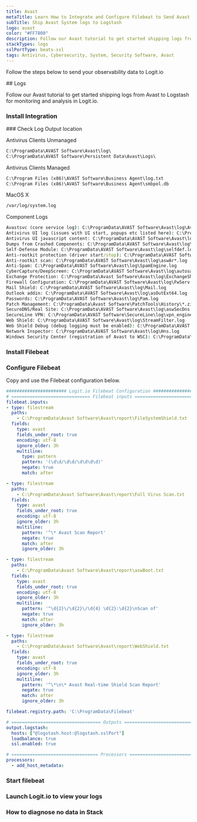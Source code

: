 ```yaml
---
title: Avast
metaTitle: Learn How to Integrate and Configure Filebeat to Send Avast Logs
subTitle: Ship Avast System logs to Logstash
logo: avast
color: "#FF7800"
description: Follow our Avast tutorial to get started shipping logs from Avast to Logstash for monitoring and analysis in Logit.io.
stackTypes: logs
sslPortType: beats-ssl
tags: Antivirus, Cybersecurity, System, Security Software, Avast
---
```


Follow the steps below to send your observability data to Logit.io

<Steps>
  ## Logs

  Follow our Avast tutorial to get started shipping logs from Avast to Logstash for monitoring and analysis in Logit.io.
  
  ### Install Integration
  <InstallIntegration/>
  ### Check Log Output location

  Antivirus Clients Unmanaged
          
  ```cmd copy
  C:\ProgramData\AVAST Software\Avast\log\
  C:\ProgramData\AVAST Software\Persistent Data\Avast\Logs\
  ```

  Antivirus Clients Managed

  ```cmd copy
  C:\Program Files (x86)\AVAST Software\Business Agent\log.txt
  C:\Program Files (x86)\AVAST Software\Business Agent\smbpol.db
  ```

  MacOS X

  ```cmd copy
  /var/log/system.log
  ```

  Component Logs
  ```cmd copy
  Avastsvc (core service log): C:\ProgramData\AVAST Software\Avast\log\AvastSvc.log
  Antivirus UI log (issues with UI start, popups etc listed here): C:\ProgramData\AVAST Software\Avast\log\AvastUI.log
  Antivirus UI javascript content: C:\ProgramData\AVAST Software\Avast\log\HtmlRemoteContent.log
  Dumps from Crashed Components: C:\ProgramData\AVAST Software\Avast\log\unp*.mdmp
  Self-Defense Module: C:\ProgramData\AVAST Software\Avast\log\selfdef.log
  Anti-rootkit protection (driver start/stop): C:\ProgramData\AVAST Software\Avast\log\arpot.log
  Anti-rootkit scan: C:\ProgramData\AVAST Software\Avast\log\aswAr*.log
  Anti-Spam: C:\ProgramData\AVAST Software\Avast\log\SpamEngine.log
  CyberCapture/DeepScreen: C:\ProgramData\AVAST Software\Avast\log\autosandbox.log
  Exchange Protection: C:\ProgramData\Avast Software\Avast\log\ExchangeShield.log
  Firewall Configuration: C:\ProgramData\AVAST Software\Avast\log\FwServ.log
  Mail Shield: C:\ProgramData\AVAST Software\Avast\log\Mail.log
  Outlook addin: C:\ProgramData\AVAST Software\Avast\log\asOutExt64.log
  Passwords: C:\ProgramData\AVAST Software\Avast\log\Pam.log
  Patch Management: C:\ProgramData\Avast Software\PatchTools\History\*.zip
  SecureDNS/Real Site: C:\ProgramData\AVAST Software\Avast\log\aswSecDns.log
  SecureLine VPN: C:\ProgramData\AVAST Software\SecureLine\log\vpn_engine.log
  Web Shield: C:\ProgramData\AVAST Software\Avast\log\StreamFilter.log
  Web Shield Debug (debug logging must be enabled): C:\ProgramData\AVAST Software\Avast\log\FilterEngine.log
  Network Inspector: C:\ProgramData\AVAST Software\Avast\log\Hns.log
  Windows Security Center (registration of Avast to WSC): C:\ProgramData\AVAST Software\Avast\log\wsc.log
  ```

  ### Install Filebeat

  <InstallFilebeat />

  ### Configure Filebeat

  Copy and use the Filebeat configuration below.

  ```yml copy showLineNumbers /@logstash.host/ /@logstash.sslPort/
  ####################### Logit.io Filebeat Configuration ########################
  # ============================== Filebeat inputs ==============================
  filebeat.inputs:
  - type: filestream
    paths:
      - C:\ProgramData\Avast Software\Avast\report\FileSystemShield.txt
    fields:
      type: avast
      fields_under_root: true
      encoding: utf-8
      ignore_older: 3h
      multiline:
        type: pattern 
        pattern: '(\d\d/\d\d/\d\d\d\d)' 
        negate: true 
        match: after

  - type: filestream
    paths:
      - C:\ProgramData\Avast Software\Avast\report\Full Virus Scan.txt
    fields:
      type: avast
      fields_under_root: true
      encoding: utf-8
      ignore_older: 3h
      multiline:
        pattern: '^\* Avast Scan Report'
        negate: true
        match: after
        ignore_older: 3h

  - type: filestream
    paths:
      - C:\ProgramData\Avast Software\Avast\report\aswBoot.txt
    fields:
      type: avast
      fields_under_root: true
      encoding: utf-8
      ignore_older: 3h
      multiline:
        pattern: '^\d{2}\/\d{2}\/\d{4} \d{2}:\d{2}\nScan of'
        negate: true
        match: after
        ignore_older: 3h

  - type: filestream
    paths:
      - C:\ProgramData\Avast Software\Avast\report\WebShield.txt
    fields:
      type: avast
      fields_under_root: true
      encoding: utf-8
      ignore_older: 3h
      multiline:
        pattern: '^\*\n\* Avast Real-time Shield Scan Report'
        negate: true
        match: after
        ignore_older: 3h

  filebeat.registry.path: 'C:\ProgramData\Filebeat'

  # ================================== Outputs ===================================
  output.logstash:
    hosts: ["@logstash.host:@logstash.sslPort"]
    loadbalance: true
    ssl.enabled: true

  # ================================= Processors =================================
  processors:
    - add_host_metadata:
  ```

  ### Start filebeat
  
  <StartFilebeat />

  ### Launch Logit.io to view your logs
  <LaunchStack utmMedium="logs" utmCampaign="avast" source="avast" />

  ### How to diagnose no data in Stack

  <DiagnoseNoData />
</Steps>
